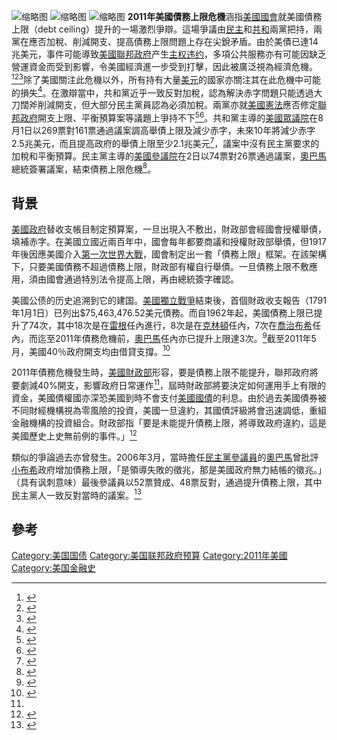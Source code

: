 {{expand|time=2011-08-03T10:33:46+00:00}}
{{expert needed|time=2011-08-03T10:33:46+00:00}}
[[File:Debt_and_Debt_%_to_GDP_-_2010_Budget.png|缩略图]]
[[File:US_Public_Debt_Ceiling_1981-2010.png|缩略图]]
[[File:World_countries_Standard_&_Poor's_ratings_as_of_2016.svg|缩略图]]
'''2011年美國債務上限危機'''涵指[[美國國會|美國國會]]就美國債務上限（debt ceiling）提升的一場激烈爭辯。這場爭議由[[美國民主黨|民主]]和[[美國共和黨|共和]]兩黨把持，兩黨在應否加稅、削減開支、提高債務上限問題上存在尖銳矛盾。由於美債已達14兆美元，事件可能導致[[美國聯邦政府|美國聯邦政府]]产生[[主权违约|主权违约]]，多項公共服務亦有可能因缺乏營運資金而受到影響，令美國經濟進一步受到打擊，因此被廣泛視為經濟危機。<ref>{{cite web |url= http://www.grantthornton.com/staticfiles/GTCom/Tax/TF_TLU_TPU%20files/TLU%202011-06_Lawmakers%20debate%20tax%20changes%20in%20debt%20discussions.pdf |title= Tax Update |publisher= Grant Thornton |date= July 26, 2011 |accessdate= July 30, 2011 |deadurl= yes |archiveurl= https://web.archive.org/web/20120112163517/http://www.grantthornton.com/staticfiles/GTCom/Tax/TF_TLU_TPU |archivedate= 2012-01-12 }}</ref><ref>{{cite web |last=Miller |first=Zeke |url=http://www.businessinsider.com/boehner-adds-new-condition-for-raising-debt-ceiling-2011-7 |title=Boehner adds new condition for raising debt limit |work=Business Insider |date=July 13, 2011 |accessdate=July 30, 2011 |archive-date=2018-01-13 |archive-url=https://web.archive.org/web/20180113093147/http://www.businessinsider.com/boehner-adds-new-condition-for-raising-debt-ceiling-2011-7 |dead-url=no }}</ref><ref name=debt-chaos>{{cite news
|title = Debt Ceiling: Chaos if Congress blows it
|date = July 14, 2011
|url = http://money.cnn.com/2011/07/13/news/economy/debt_ceiling_fallout/index.htm
|work = CNN Money
|accessdate = 2011-07-29
|archive-date = 2020-11-12
|archive-url = https://web.archive.org/web/20201112013446/https://money.cnn.com/2011/07/13/news/economy/debt_ceiling_fallout/index.htm
|dead-url = no
}}</ref>除了美國關注此危機以外，所有持有大量[[美元|美元]]的國家亦關注其在此危機中可能的損失<ref>{{cite web
|url=http://globalpublicsquare.blogs.cnn.com/2011/07/29/how-the-world-sees-the-u-s-debt-crisis/
|title=World reacts to U.S. debt crisis
|work=Global Public Square -
|publisher=CNN.com Blogs
|date=July 29, 2011
|first=John
|last=Cookon
|accessdate=July 31, 2011
|archive-date=2020-11-12
|archive-url=https://web.archive.org/web/20201112020357/https://globalpublicsquare.blogs.cnn.com/2011/07/29/how-the-world-sees-the-u-s-debt-crisis/
|dead-url=no
}}</ref>。在激辯當中，共和黨近乎一致反對加稅，認為解決赤字問題只能透過大刀闊斧削減開支，但大部分民主黨員認為必須加稅。兩黨亦就[[美國憲法|美國憲法]]應否修定[[聯邦政府|聯邦政府]]開支上限、平衡預算案等議題上爭持不下<ref>{{cite web
|url=http://www.cbsnews.com/8301-503544_162-20084416-503544.html
|title=McCain blasts "bizarro" Tea Party debt limit demands
|publisher=CBS News
|author=Stephanie Condon
|date=2011-07-27
|accessdate=2011-07-30
|archive-date=2012-07-21
|archive-url=https://archive.is/20120721084747/http://www.cbsnews.com/8301-503544_162-20084416-503544.html
|dead-url=no
}}</ref><ref>{{cite web
|url=http://www.foxnews.com/politics/2011/07/25/reid-boehner-offer-competing-plans-to-cut-spending-raise-debt-ceiling/
|title=Reid, Boehner Outline Competing Deficit Plans
|publisher=Fox News
|author=The Associated Press
|date=2011-07-25
|accessdate=2011-07-29
|archive-date=2015-09-24
|archive-url=https://web.archive.org/web/20150924140204/http://www.foxnews.com/politics/2011/07/25/reid-boehner-offer-competing-plans-to-cut-spending-raise-debt-ceiling/
|dead-url=no
}}</ref>。共和黨主導的[[美國眾議院|美國眾議院]]在8月1日以269票對161票通過議案調高舉債上限及減少赤字，未來10年將減少赤字2.5兆美元，而且提高政府的舉債上限至少2.1兆美元<ref>{{cite news 
|url=http://www.nownews.com/2011/08/02/11490-2732194.htm 
|title=美債警報暫解除　美眾院通過債限法案
|date=2011-08-02
|publisher=今日傳媒}}</ref>，議案中沒有民主黨要求的加稅和平衡預算。民主黨主導的[[美國參議院|美國參議院]]在2日以74票對26票通過議案，[[奧巴馬|奧巴馬]]總統簽署議案，結束債務上限危機<ref>{{cite news
|url=http://abcnews.go.com/Politics/obama-signs-debt-ceiling-bill-vows-fight-taxes/story?id=14213050
|title=President Obama Signs Debt Deal as Next Fight Looms
|publisher=ABC
|date=2011-08-02
|accessdate=2011-08-02
|archive-date=2019-05-03
|archive-url=https://web.archive.org/web/20190503023917/https://abcnews.go.com/Politics/obama-signs-debt-ceiling-bill-vows-fight-taxes/story?id=14213050
|dead-url=no
}}</ref>。

== 背景 ==
[[美國政府|美國政府]]替收支帳目制定預算案，一旦出現入不敷出，財政部會經國會授權舉債，填補赤字。在美國立國近兩百年中，國會每年都要商議和授權財政部舉債，但1917年後因應美國介入[[第一次世界大戰|第一次世界大戰]]，國會制定出一套「債務上限」框架。在該架構下，只要美國債務不超過債務上限，財政部有權自行舉債。一旦債務上限不敷應用，須由國會通過特別法令提高上限，再由總統簽字確認。

美國公债的历史追溯到它的建国。[[美國獨立戰爭|美國獨立戰爭]]結束後，首個財政收支報告（1791年1月1日）已列出$75,463,476.52美元債務。而自1962年起，美國債務上限已提升了74次，其中18次是在[[雷根|雷根]]任內進行，8次是在[[比尔·克林顿|克林頓]]任內，7次在[[喬治布希|喬治布希]]任內，而迄至2011年債務危機前，[[奧巴馬|奧巴馬]]任內亦已提升上限達3次。<ref>{{cite web
|url=http://money.cnn.com/2011/01/03/news/economy/debt_ceiling_faqs/index.htm
|title=Debt ceiling FAQs: What you need to know
|publisher=CNN Money
|first=Jeanne
|last=Sahadi
|date=May 18, 2011
|accessdate=August 1, 2011
|archive-date=2020-12-15
|archive-url=https://web.archive.org/web/20201215044850/https://money.cnn.com/2011/01/03/news/economy/debt_ceiling_faqs/index.htm
|dead-url=no
}}</ref>截至2011年5月，美國40％政府開支均由借貸支撐。<ref name='letter'>{{cite web
|url=http://www.treasury.gov/initiatives/Documents/DLDeMint062811.pdf
|title=Letter to the Hon Jim Demint
|publisher=Secretary of Treasury
|date=June 28, 2011
|accessdate=July 29, 2011
|author=Timothy Geitner
|archive-date=2020-12-08
|archive-url=https://web.archive.org/web/20201208204220/https://www.treasury.gov/initiatives/Documents/DLDeMint062811.pdf
|dead-url=no
}}</ref>

2011年債務危機發生時，[[美國財政部|美國財政部]]形容，要是債務上限不能提升，聯邦政府將要劇減40%開支，影響政府日常運作<ref name='letter'/>，屆時財政部將要決定如何運用手上有限的資金，美國債權國亦深恐美國到時不會支付[[美國國債|美國國債]]的利息。由於過去美國債券被不同財經機構視為零風險的投資，美國一旦違約，其國債評級將會迅速調低，重組金融機構的投資組合。財政部指「要是未能提升債務上限，將導致政府違約，這是美國歷史上史無前例的事件。」<ref name="DebtLimit">{{cite web 
|url=http://www.treasury.gov/press-center/news/Pages/debt-limit.aspx 
|title=Get the Facts: Raising the Debt Limit 
|publisher=US Department of the Treasury 
|date=July 20, 2011 
|accessdate=August 1, 2011 
|archive-date=2020-11-11 
|archive-url=https://web.archive.org/web/20201111203027/https://www.treasury.gov/press-center/news/Pages/debt-limit.aspx 
|dead-url=no 
}}</ref>

類似的爭論過去亦曾發生。2006年3月，當時擔任[[民主黨_(美國)|民主黨]][[參議員|參議員]]的[[奧巴馬|奧巴馬]]曾批評[[小布希|小布希]]政府增加債務上限，「是領導失敗的徵兆，那是美國政府無力結帳的徵兆。」（具有讽刺意味）最後參議員以52票贊成、48票反對，通過提升債務上限，其中民主黨人一致反對當時的議案。<ref>{{Cite web |url=http://www.politifact.com/truth-o-meter/statements/2011/jul/26/barack-obama/obama-says-reagan-raised-debt-ceiling-18-times-geo/ |title=存档副本 |accessdate=2011-07-31 |archive-date=2019-12-13 |archive-url=https://web.archive.org/web/20191213092942/https://www.politifact.com/truth-o-meter/statements/2011/jul/26/barack-obama/obama-says-reagan-raised-debt-ceiling-18-times-geo/ |dead-url=no }}</ref>

== 參考 ==
{{Reflist|2}}

[[Category:美国国债|Category:美国国债]]
[[Category:美国联邦政府预算|Category:美国联邦政府预算]]
[[Category:2011年美國|Category:2011年美國]]
[[Category:美国金融史|Category:美国金融史]]